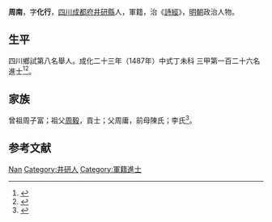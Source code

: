 {{Otheruses|other=名为周南的其他人物|周南}}
{{明清人物信息框
| 姓名 = 周南
| 原名 =
| 圖片名稱= 
| 圖片大小 =
| 圖片說明 = 
| 最高職務 =
| 國家 = 大明 
| 爵位 =
| 籍貫 = [[四川|四川]][[成都府|成都府]][[井研縣|井研縣]]
| 族裔 = 
| 字號 = 
| 諡號 =
| 出生日期 = 八月二十四日
| 出生地點 =
| 逝世日期 = 卒年不詳 
| 逝世地點 =
| 墓葬 =
| 配偶 = 龍氏
| 親屬 = 
| 出身 =
* 成化二十三年丁未科同進士出身
| 經歷 =
| 著作 = 
}}
'''周南'''{{BD|1450年||？年||}}，字'''化行'''，[[四川|四川]][[成都府|成都府]][[井研縣|井研縣]]人，軍籍，治《[[詩經|詩經]]》，[[明朝|明朝]]政治人物。

== 生平 ==
四川鄉試第八名舉人。成化二十三年（1487年）中式丁未科<!---會試第三百二十九名--->三甲第一百二十六名進士<ref>{{Cite book|title=《[[皇明贡举考|皇明贡举考]]》卷五|last=（明）[[张朝瑞|张朝瑞]]|first=|publisher=《续修四库全书》史部第828册|year=|isbn=|location=|pages=}}</ref><ref>{{Cite book|title=贡举志五种 上|last=鲁小俊，江俊伟著|first=|publisher=武汉：武汉大学出版社|year=2009|isbn=978-7-307-07043-1|location=|pages=256-258}}</ref>。

== 家族 ==
曾祖周子富；祖父[[周毅|周毅]]，貢士；父周庸，前母陳氏；李氏<ref>{{Cite book|title=天一阁藏明代科举录选刊 登科录 点校本|last=龚延明主编|first=|publisher=宁波出版社|year=2016|isbn=978-7-5526-2320-8|location=宁波|pages=|quote=《天一閣藏明代科舉錄選刊.登科錄》之《成化二十三年進士登科錄》}}</ref>。

== 参考文献 ==
{{reflist}}

{{成化二十三年丁未科殿試金榜}}

{{Authority control}}
{{DEFAULTSORT:Zhou周}}
[[Category:周姓|Nan]]
[[Category:井研人|Category:井研人]]
[[Category:軍籍進士|Category:軍籍進士]]